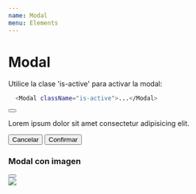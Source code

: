 ```yaml
---
name: Modal
menu: Elements
---
```


<script>

</script>
# Modal
Utilice la clase 'is-active' para activar la modal: 
```sh 
  <Modal className="is-active">...</Modal>
```
<Playground>
  
  <Modal>
    <span></span>
    <button></button>
    <div>
      <Box>
        <Title as="h2" size="5">Título de modal</Title>
        <p>Lorem ipsum dolor sit amet consectetur adipisicing elit.</p>
        <Buttons isRight>
          <Button>Cancelar</Button>
          <Button primary>Confirmar</Button>
        </Buttons>
      </Box>
    </div>
  </Modal>	
  
  <TestButton /> 
</Playground>

### Modal con imagen
<Playground>
  
  <Modal>
    <span></span>
    <button></button>
    <div>
      <img src="https://www.noritex.com/QZe57qNbxMYtNrWxM1_0010_Allure1.jpg" />
    </div>
  </Modal>	
  
  <TestButton2 /> 
</Playground>